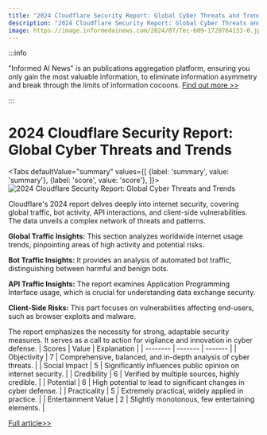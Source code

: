 ```yaml
---
title: "2024 Cloudflare Security Report: Global Cyber Threats and Trends"
description: "2024 Cloudflare Security Report: Global Cyber Threats and Trends"
image: https://image.informedainews.com/2024/07/Tec-609-1720764133-0.jpg
---
```



:::info

"Informed AI News" is an publications aggregation platform, ensuring you only gain the most valuable information, to eliminate information asymmetry and break through the limits of information cocoons.  [Find out more >>](/)

:::

# 2024 Cloudflare Security Report: Global Cyber Threats and Trends


<Tabs
	defaultValue="summary"
	values={[
	{label: 'summary', value: 'summary'},
	{label: 'score', value: 'score'},
]}>
<TabItem value="summary">
<img
  src="https://image.informedainews.com/2024/07/Tec-609-1720764133-0.jpg"
  alt="2024 Cloudflare Security Report: Global Cyber Threats and Trends"
/>



Cloudflare's 2024 report delves deeply into internet security, covering global traffic, bot activity, API interactions, and client-side vulnerabilities. The data unveils a complex network of threats and patterns.

**Global Traffic Insights:** This section analyzes worldwide internet usage trends, pinpointing areas of high activity and potential risks.

**Bot Traffic Insights:** It provides an analysis of automated bot traffic, distinguishing between harmful and benign bots.

**API Traffic Insights:** The report examines Application Programming Interface usage, which is crucial for understanding data exchange security.

**Client-Side Risks:** This part focuses on vulnerabilities affecting end-users, such as browser exploits and malware.

The report emphasizes the necessity for strong, adaptable security measures. It serves as a call to action for vigilance and innovation in cyber defense.
</TabItem>
<TabItem value="score">
	| Scores     | Value   | Explanation |
	| -------- | ------- | ------- |
	| Objectivity  | 7    | Comprehensive, balanced, and in-depth analysis of cyber threats.    |
	| Social Impact | 5     | Significantly influences public opinion on internet security.    |
	| Credibility    | 6    | Verified by multiple sources, highly credible.    |
	| Potential    | 6    | High potential to lead to significant changes in cyber defense.    |
	| Practicality    | 5    | Extremely practical, widely applied in practice.    |
	| Entertainment Value    | 2    | Slightly monotonous, few entertaining elements.    |
</TabItem>
</Tabs>

[Full article>>](https://blog.cloudflare.com/application-security-report-2024-update)
